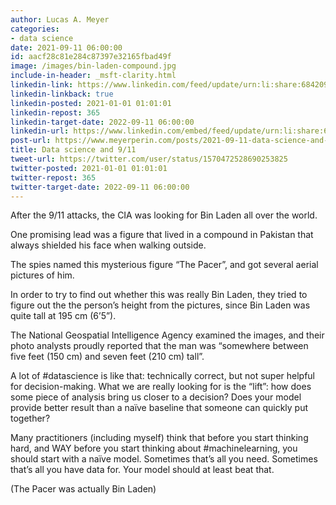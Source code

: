 ```yaml
---
author: Lucas A. Meyer
categories:
- data science
date: 2021-09-11 06:00:00
id: aacf28c81e284c87397e32165fbad49f
image: /images/bin-laden-compound.jpg
include-in-header: _msft-clarity.html
linkedin-link: https://www.linkedin.com/feed/update/urn:li:share:6842098580736630784
linkedin-linkback: true
linkedin-posted: 2021-01-01 01:01:01
linkedin-repost: 365
linkedin-target-date: 2022-09-11 06:00:00
linkedin-url: https://www.linkedin.com/embed/feed/update/urn:li:share:6974713171618013184
post-url: https://www.meyerperin.com/posts/2021-09-11-data-science-and-911.html
title: Data science and 9/11
tweet-url: https://twitter.com/user/status/1570472528690253825
twitter-posted: 2021-01-01 01:01:01
twitter-repost: 365
twitter-target-date: 2022-09-11 06:00:00
---
```


After the 9/11 attacks, the CIA was looking for Bin Laden all over the world. 

One promising lead was a figure that lived in a compound in Pakistan that always shielded his face when walking outside. 

The spies named this mysterious figure "The Pacer", and got several aerial pictures of him.

In order to try to find out whether this was really Bin Laden, they tried to figure out the the person's height from the pictures, since Bin Laden was quite tall at 195 cm (6'5"). 

The National Geospatial Intelligence Agency examined the images, and their photo analysts proudly reported that the man was "somewhere between five feet (150 cm) and seven feet (210 cm) tall".

A lot of #datascience is like that: technically correct, but not super helpful for decision-making. What we are really looking for is the "lift": how does some piece of analysis bring us closer to a decision? Does your model provide better result than a naïve baseline that someone can quickly put together?

Many practitioners (including myself) think that before you start thinking hard, and WAY before you start thinking about #machinelearning, you should start with a naïve model. Sometimes that's all you need. Sometimes that's all you have data for. Your model should at least beat that.

(The Pacer was actually Bin Laden)
